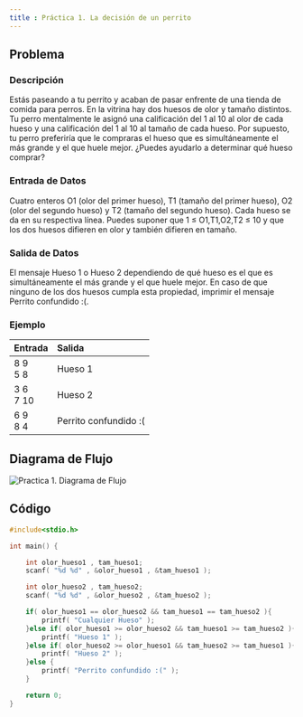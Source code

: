 ```yaml
---
title : Práctica 1. La decisión de un perrito 
---
```



## Problema 

### Descripción 

Estás paseando a tu perrito y acaban de pasar enfrente de una tienda de comida para perros. En la vitrina hay dos huesos de olor y tamaño distintos. Tu perro mentalmente le asignó una calificación del 1 al 10 al olor de cada hueso y una calificación del 1 al 10 al tamaño de cada hueso. Por supuesto, tu perro preferiría que le compraras el hueso que es simultáneamente el más grande y el que huele mejor. ¿Puedes ayudarlo a determinar qué hueso comprar?

### Entrada de Datos

Cuatro enteros O1 (olor del primer hueso), T1 (tamaño del primer hueso), O2 (olor del segundo hueso) y T2 (tamaño del segundo hueso). Cada hueso se da en su respectiva línea. 
Puedes suponer que 1 ≤ O1,T1,O2,T2 ≤ 10 y que los dos huesos difieren en olor y también difieren en tamaño.

### Salida de Datos
El mensaje Hueso 1 o Hueso 2 dependiendo de qué hueso es el que es simultáneamente el más grande y el que huele mejor. En caso de que ninguno de los dos huesos cumpla esta propiedad, imprimir el mensaje Perrito confundido :(.

### Ejemplo 

| Entrada | Salida |
|------|:-------|
8 9 <br/> 5 8  | Hueso 1
3 6 <br/> 7 10 | Hueso 2
6 9 <br/> 8 4  | Perrito confundido :( 

## Diagrama de Flujo

![Practica 1. Diagrama de Flujo](/ps/practicas/practica1/diagrama.png)

## Código

```c 
#include<stdio.h>

int main() {

    int olor_hueso1 , tam_hueso1;
    scanf( "%d %d" , &olor_hueso1 , &tam_hueso1 );

    int olor_hueso2 , tam_hueso2;
    scanf( "%d %d" , &olor_hueso2 , &tam_hueso2 );

    if( olor_hueso1 == olor_hueso2 && tam_hueso1 == tam_hueso2 ){
        printf( "Cualquier Hueso" );
    }else if( olor_hueso1 >= olor_hueso2 && tam_hueso1 >= tam_hueso2 ){
        printf( "Hueso 1" );
    }else if( olor_hueso2 >= olor_hueso1 && tam_hueso2 >= tam_hueso1 ){
        printf( "Hueso 2" );
    }else {
        printf( "Perrito confundido :(" );
    }

    return 0;
}
```
